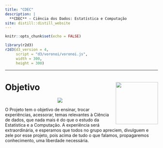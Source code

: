 ```yaml
---
title: "CDEC"
description: |
  **CDEC** - Ciência dos Dados: Estatística e Computação
site: distill::distill_website
---
```


```r
knitr::opts_chunk$set(echo = FALSE)
```

```r
library(r2d3)
r2d3(d3_version = 4, 
     script = "d3/voronoi/voronoi.js",
     width = 300,
     height = 300)
```
----------

# <i class="fas fa-brain"></i> Objetivo <img src="" align="right" height="139" id="objetivo"/>

<center>
![](images/logo.png)
</center>

O Projeto tem o objetivo de ensinar, trocar experiências, acessorar, temas relevantes à Ciência de dados, que nada mais é do que o estudo da Estatística e a Computação. A experiência será extraordinária, e esperamos que todos no grupo apreciem, divulguem e zele por esse projeto, pois acima de tudo o que falamos, propagaremos conhecimento, uma liberdade necessária.





